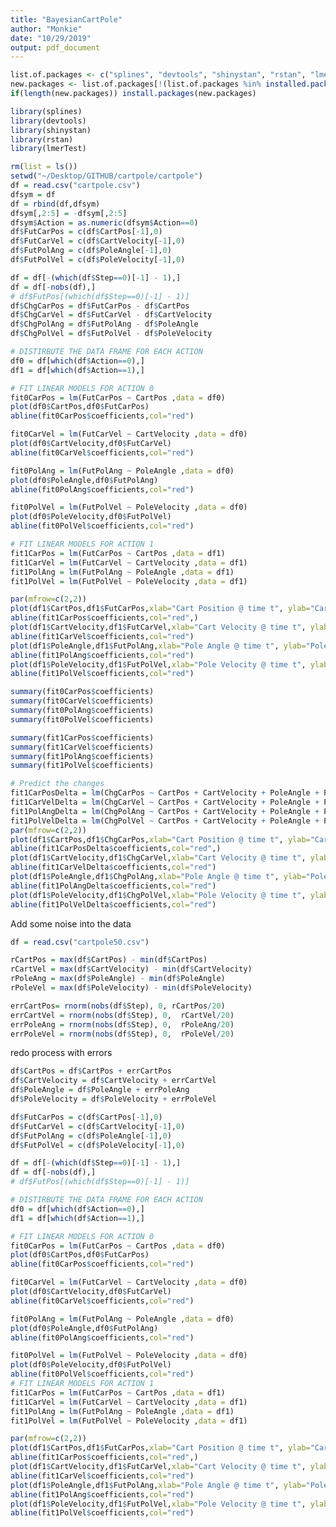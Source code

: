 ```yaml
---
title: "BayesianCartPole"
author: "Monkie"
date: "10/29/2019"
output: pdf_document
---
```




```r
list.of.packages <- c("splines", "devtools", "shinystan", "rstan", "lmerTest")
new.packages <- list.of.packages[!(list.of.packages %in% installed.packages()[,"Package"])]
if(length(new.packages)) install.packages(new.packages)

library(splines)
library(devtools)
library(shinystan)
library(rstan)
library(lmerTest)

rm(list = ls())
setwd("~/Desktop/GITHUB/cartpole/cartpole")
df = read.csv("cartpole.csv")
dfsym = df
df = rbind(df,dfsym)
dfsym[,2:5] = -dfsym[,2:5]
dfsym$Action = as.numeric(dfsym$Action==0)
df$FutCarPos = c(df$CartPos[-1],0)
df$FutCarVel = c(df$CartVelocity[-1],0)
df$FutPolAng = c(df$PoleAngle[-1],0)
df$FutPolVel = c(df$PoleVelocity[-1],0)

df = df[-(which(df$Step==0)[-1] - 1),]
df = df[-nobs(df),]
# df$FutPos[(which(df$Step==0)[-1] - 1)]
df$ChgCarPos = df$FutCarPos - df$CartPos
df$ChgCarVel = df$FutCarVel - df$CartVelocity
df$ChgPolAng = df$FutPolAng - df$PoleAngle
df$ChgPolVel = df$FutPolVel - df$PoleVelocity

# DISTIRBUTE THE DATA FRAME FOR EACH ACTION
df0 = df[which(df$Action==0),]
df1 = df[which(df$Action==1),]

# FIT LINEAR MODELS FOR ACTION 0
fit0CarPos = lm(FutCarPos ~ CartPos ,data = df0)
plot(df0$CartPos,df0$FutCarPos)
abline(fit0CarPos$coefficients,col="red")

fit0CarVel = lm(FutCarVel ~ CartVelocity ,data = df0)
plot(df0$CartVelocity,df0$FutCarVel)
abline(fit0CarVel$coefficients,col="red")

fit0PolAng = lm(FutPolAng ~ PoleAngle ,data = df0)
plot(df0$PoleAngle,df0$FutPolAng)
abline(fit0PolAng$coefficients,col="red")

fit0PolVel = lm(FutPolVel ~ PoleVelocity ,data = df0)
plot(df0$PoleVelocity,df0$FutPolVel)
abline(fit0PolVel$coefficients,col="red")

# FIT LINEAR MODELS FOR ACTION 1
fit1CarPos = lm(FutCarPos ~ CartPos ,data = df1)
fit1CarVel = lm(FutCarVel ~ CartVelocity ,data = df1)
fit1PolAng = lm(FutPolAng ~ PoleAngle ,data = df1)
fit1PolVel = lm(FutPolVel ~ PoleVelocity ,data = df1)

par(mfrow=c(2,2))
plot(df1$CartPos,df1$FutCarPos,xlab="Cart Position @ time t", ylab="Cart Position @ time t+1")
abline(fit1CarPos$coefficients,col="red",)
plot(df1$CartVelocity,df1$FutCarVel,xlab="Cart Velocity @ time t", ylab="Cart Velocity @ time t+1")
abline(fit1CarVel$coefficients,col="red")
plot(df1$PoleAngle,df1$FutPolAng,xlab="Pole Angle @ time t", ylab="Pole Angle @ time t+1")
abline(fit1PolAng$coefficients,col="red")
plot(df1$PoleVelocity,df1$FutPolVel,xlab="Pole Velocity @ time t", ylab="Pole Velocity @ time t+1")
abline(fit1PolVel$coefficients,col="red")

summary(fit0CarPos$coefficients)
summary(fit0CarVel$coefficients)
summary(fit0PolAng$coefficients)
summary(fit0PolVel$coefficients)

summary(fit1CarPos$coefficients)
summary(fit1CarVel$coefficients)
summary(fit1PolAng$coefficients)
summary(fit1PolVel$coefficients)

# Predict the changes
fit1CarPosDelta = lm(ChgCarPos ~ CartPos + CartVelocity + PoleAngle + PoleVelocity,data = df1)
fit1CarVelDelta = lm(ChgCarVel ~ CartPos + CartVelocity + PoleAngle + PoleVelocity ,data = df1)
fit1PolAngDelta = lm(ChgPolAng ~ CartPos + CartVelocity + PoleAngle + PoleVelocity ,data = df1)
fit1PolVelDelta = lm(ChgPolVel ~ CartPos + CartVelocity + PoleAngle + PoleVelocity ,data = df1)
par(mfrow=c(2,2))
plot(df1$CartPos,df1$ChgCarPos,xlab="Cart Position @ time t", ylab="Cart Position @ time t+1")
abline(fit1CarPosDelta$coefficients,col="red",)
plot(df1$CartVelocity,df1$ChgCarVel,xlab="Cart Velocity @ time t", ylab="Cart Velocity @ time t+1")
abline(fit1CarVelDelta$coefficients,col="red")
plot(df1$PoleAngle,df1$ChgPolAng,xlab="Pole Angle @ time t", ylab="Pole Angle @ time t+1")
abline(fit1PolAngDelta$coefficients,col="red")
plot(df1$PoleVelocity,df1$ChgPolVel,xlab="Pole Velocity @ time t", ylab="Pole Velocity @ time t+1")
abline(fit1PolVelDelta$coefficients,col="red")


```

Add some noise into the data
```r
df = read.csv("cartpole50.csv")

rCartPos = max(df$CartPos) - min(df$CartPos)
rCartVel = max(df$CartVelocity) - min(df$CartVelocity)
rPoleAng = max(df$PoleAngle) - min(df$PoleAngle)
rPoleVel = max(df$PoleVelocity) - min(df$PoleVelocity)

errCartPos= rnorm(nobs(df$Step), 0, rCartPos/20)
errCartVel = rnorm(nobs(df$Step), 0,  rCartVel/20)
errPoleAng = rnorm(nobs(df$Step), 0,  rPoleAng/20)
errPoleVel = rnorm(nobs(df$Step), 0,  rPoleVel/20)
```

redo process with errors
```r
df$CartPos = df$CartPos + errCartPos
df$CartVelocity = df$CartVelocity + errCartVel
df$PoleAngle = df$PoleAngle + errPoleAng
df$PoleVelocity = df$PoleVelocity + errPoleVel

df$FutCarPos = c(df$CartPos[-1],0)
df$FutCarVel = c(df$CartVelocity[-1],0)
df$FutPolAng = c(df$PoleAngle[-1],0)
df$FutPolVel = c(df$PoleVelocity[-1],0)

df = df[-(which(df$Step==0)[-1] - 1),]
df = df[-nobs(df),]
# df$FutPos[(which(df$Step==0)[-1] - 1)]

# DISTIRBUTE THE DATA FRAME FOR EACH ACTION
df0 = df[which(df$Action==0),]
df1 = df[which(df$Action==1),]

# FIT LINEAR MODELS FOR ACTION 0
fit0CarPos = lm(FutCarPos ~ CartPos ,data = df0)
plot(df0$CartPos,df0$FutCarPos)
abline(fit0CarPos$coefficients,col="red")

fit0CarVel = lm(FutCarVel ~ CartVelocity ,data = df0)
plot(df0$CartVelocity,df0$FutCarVel)
abline(fit0CarVel$coefficients,col="red")

fit0PolAng = lm(FutPolAng ~ PoleAngle ,data = df0)
plot(df0$PoleAngle,df0$FutPolAng)
abline(fit0PolAng$coefficients,col="red")

fit0PolVel = lm(FutPolVel ~ PoleVelocity ,data = df0)
plot(df0$PoleVelocity,df0$FutPolVel)
abline(fit0PolVel$coefficients,col="red")
# FIT LINEAR MODELS FOR ACTION 1
fit1CarPos = lm(FutCarPos ~ CartPos ,data = df1)
fit1CarVel = lm(FutCarVel ~ CartVelocity ,data = df1)
fit1PolAng = lm(FutPolAng ~ PoleAngle ,data = df1)
fit1PolVel = lm(FutPolVel ~ PoleVelocity ,data = df1)

par(mfrow=c(2,2))
plot(df1$CartPos,df1$FutCarPos,xlab="Cart Position @ time t", ylab="Cart Position @ time t+1")
abline(fit1CarPos$coefficients,col="red",)
plot(df1$CartVelocity,df1$FutCarVel,xlab="Cart Velocity @ time t", ylab="Cart Velocity @ time t+1")
abline(fit1CarVel$coefficients,col="red")
plot(df1$PoleAngle,df1$FutPolAng,xlab="Pole Angle @ time t", ylab="Pole Angle @ time t+1")
abline(fit1PolAng$coefficients,col="red")
plot(df1$PoleVelocity,df1$FutPolVel,xlab="Pole Velocity @ time t", ylab="Pole Velocity @ time t+1")
abline(fit1PolVel$coefficients,col="red")
```




